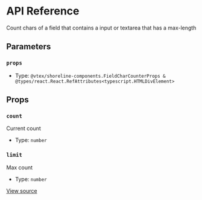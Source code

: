 # API Reference

Count chars of a field that contains a input or textarea that has a max-length

## Parameters

### `props`

- Type: `@vtex/shoreline-components.FieldCharCounterProps & @types/react.React.RefAttributes<typescript.HTMLDivElement>`

## Props

### `count`

Current count

- Type: `number`

### `limit`

Max count

- Type: `number`

[View source](https://github.com/vtex/shoreline/blob/b0b414833/packages/components/src/field/field-char-counter.tsx#L7)

